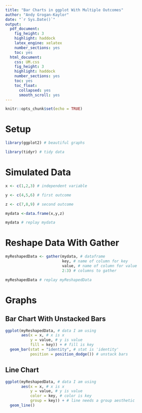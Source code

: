 ```yaml
---
title: "Bar Charts in ggplot With Multiple Outcomes"
author: "Andy Grogan-Kaylor"
date: "`r Sys.Date()`"
output:
  pdf_document: 
    fig_height: 3
    highlight: haddock
    latex_engine: xelatex
    number_sections: yes
    toc: yes
  html_document:
    css: UM.css
    fig_height: 3
    highlight: haddock
    number_sections: yes
    toc: yes
    toc_float:
      collapsed: yes
      smooth_scroll: yes
---
```


```r

knitr::opts_chunk$set(echo = TRUE)

```

# Setup

```r

library(ggplot2) # beautiful graphs

library(tidyr) # tidy data

```

# Simulated Data

```r

x <- c(1,2,3) # independent variable

y <- c(4,5,6) # first outcome

z <- c(7,8,9) # second outcome

mydata <-data.frame(x,y,z)

mydata # replay mydata

```

# Reshape Data With Gather

```r

myReshapedData <- gather(mydata, # dataframe
                         key, # name of column for key
                         value, # name of column for value
                         2:3) # columns to gather

myReshapedData # replay myReshapedData

```

# Graphs

## Bar Chart With Unstacked Bars

```r

ggplot(myReshapedData, # data I am using
       aes(x = x, # x is x
           y = value, # y is value
           fill = key)) + # fill is key
  geom_bar(stat = "identity", # stat is 'identity'
           position = position_dodge()) # unstack bars

```

## Line Chart

```r

ggplot(myReshapedData, # data I am using
       aes(x = x, # x is x
           y = value, # y is value
           color = key, # color is key
           group = key)) + # line needs a group aesthetic
  geom_line()

```














